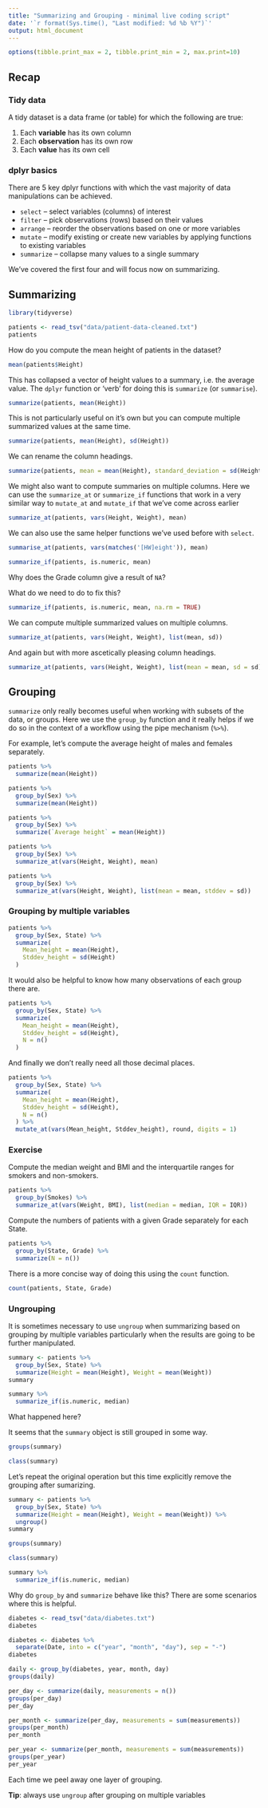 ```yaml
---
title: "Summarizing and Grouping - minimal live coding script"
date: '`r format(Sys.time(), "Last modified: %d %b %Y")`'
output: html_document
---
```


```r
options(tibble.print_max = 2, tibble.print_min = 2, max.print=10)
```

## Recap

### Tidy data

A tidy dataset is a data frame (or table) for which the following are true:

1. Each **variable** has its own column
2. Each **observation** has its own row
3. Each **value** has its own cell

### dplyr basics

There are 5 key dplyr functions with which the vast majority of data manipulations can be achieved.

* `select` -- select variables (columns) of interest
* `filter` -- pick observations (rows) based on their values
* `arrange` -- reorder the observations based on one or more variables
* `mutate` -- modify existing or create new variables by applying functions to existing variables
* `summarize` -- collapse many values to a single summary

We've covered the first four and will focus now on summarizing.

## Summarizing

```r
library(tidyverse)
```

```r
patients <- read_tsv("data/patient-data-cleaned.txt")
patients
```

How do you compute the mean height of patients in the dataset?

```r
mean(patients$Height)
```

This has collapsed a vector of height values to a summary, i.e. the average value.
The `dplyr` function or 'verb' for doing this is `summarize` (or `summarise`).

```r
summarize(patients, mean(Height))
```

This is not particularly useful on it's own but you can compute multiple summarized values at the same time.

```r
summarize(patients, mean(Height), sd(Height))
```

We can rename the column headings.

```r
summarize(patients, mean = mean(Height), standard_deviation = sd(Height))
```

We might also want to compute summaries on multiple columns. Here we can use the `summarize_at`
or `summarize_if` functions that work in a very similar way to `mutate_at` and `mutate_if` that
we've come across earlier

```r
summarize_at(patients, vars(Height, Weight), mean)
```

We can also use the same helper functions we've used before with `select`.

```r
summarise_at(patients, vars(matches('[HW]eight')), mean)
```

```r
summarize_if(patients, is.numeric, mean)
```





Why does the Grade column give a result of `NA`?

What do we need to do to fix this?

```r
summarize_if(patients, is.numeric, mean, na.rm = TRUE)
```

We can compute multiple summarized values on multiple columns.

```r
summarize_at(patients, vars(Height, Weight), list(mean, sd))
```

And again but with more ascetically pleasing column headings.

```r
summarize_at(patients, vars(Height, Weight), list(mean = mean, sd = sd))
```

## Grouping

`summarize` only really becomes useful when working with subsets of the data, or groups.
Here we use the `group_by` function and it really helps if we do so in the context of a
workflow using the pipe mechanism (`%>%`).


For example, let's compute the average height of males and females separately.

```r
patients %>%
  summarize(mean(Height))
```


```r
patients %>%
  group_by(Sex) %>%
  summarize(mean(Height))
```

```r
patients %>%
  group_by(Sex) %>%
  summarize(`Average height` = mean(Height))
```


```r
patients %>%
  group_by(Sex) %>%
  summarize_at(vars(Height, Weight), mean)
```

```r
patients %>%
  group_by(Sex) %>%
  summarize_at(vars(Height, Weight), list(mean = mean, stddev = sd))
```

### Grouping by multiple variables

```r
patients %>%
  group_by(Sex, State) %>%
  summarize(
    Mean_height = mean(Height),
    Stddev_height = sd(Height)
  )
```

It would also be helpful to know how many observations of each group there are.

```r
patients %>%
  group_by(Sex, State) %>%
  summarize(
    Mean_height = mean(Height),
    Stddev_height = sd(Height),
    N = n()
  )
```

And finally we don't really need all those decimal places.

```r
patients %>%
  group_by(Sex, State) %>%
  summarize(
    Mean_height = mean(Height),
    Stddev_height = sd(Height),
    N = n()
  ) %>%
  mutate_at(vars(Mean_height, Stddev_height), round, digits = 1)
```

### Exercise

Compute the median weight and BMI and the interquartile ranges for smokers and non-smokers.

```r
patients %>%
  group_by(Smokes) %>%
  summarize_at(vars(Weight, BMI), list(median = median, IQR = IQR))
```

Compute the numbers of patients with a given Grade separately for each State.

```r
patients %>%
  group_by(State, Grade) %>%
  summarize(N = n())
```

There is a more concise way of doing this using the `count` function.

```r
count(patients, State, Grade)
```

### Ungrouping

It is sometimes necessary to use `ungroup` when summarizing based on grouping by multiple variables
particularly when the results are going to be further manipulated.

```r
summary <- patients %>%
  group_by(Sex, State) %>%
  summarize(Height = mean(Height), Weight = mean(Weight))
summary
```

```r
summary %>%
  summarize_if(is.numeric, median)
```

What happened here?

It seems that the `summary` object is still grouped in some way.

```r
groups(summary)
```

```r
class(summary)
```

Let's repeat the original operation but this time explicitly remove the grouping after
sumarizing.

```r
summary <- patients %>%
  group_by(Sex, State) %>%
  summarize(Height = mean(Height), Weight = mean(Weight)) %>%
  ungroup()
summary
```

```r
groups(summary)
```

```r
class(summary)
```

```r
summary %>%
  summarize_if(is.numeric, median)
```

Why do `group_by` and `summarize` behave like this? There are some scenarios where this is helpful.

```r
diabetes <- read_tsv("data/diabetes.txt")
diabetes
```

```r
diabetes <- diabetes %>%
  separate(Date, into = c("year", "month", "day"), sep = "-")
diabetes
```

```r
daily <- group_by(diabetes, year, month, day)
groups(daily)
```

```r
per_day <- summarize(daily, measurements = n())
groups(per_day)
per_day
```

```r
per_month <- summarize(per_day, measurements = sum(measurements))
groups(per_month)
per_month
```

```r
per_year <- summarize(per_month, measurements = sum(measurements))
groups(per_year)
per_year
```

Each time we peel away one layer of grouping.

**Tip**: always use `ungroup` after grouping on multiple variables

